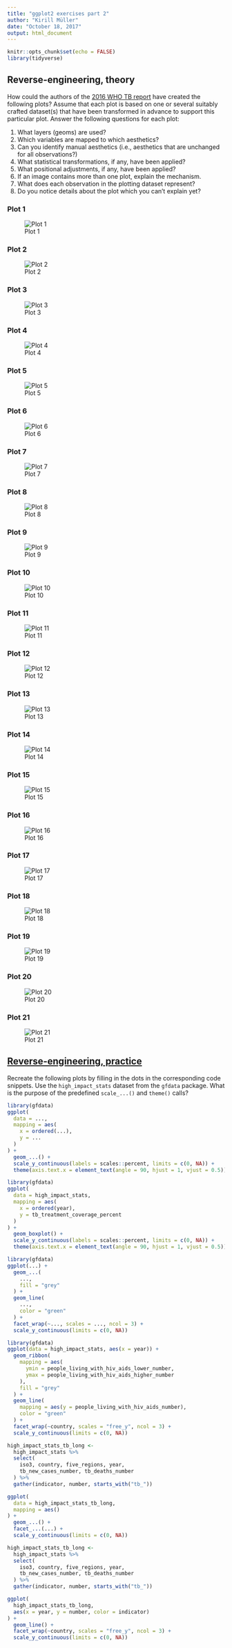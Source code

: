 ```yaml
---
title: "ggplot2 exercises part 2"
author: "Kirill Müller"
date: "October 18, 2017"
output: html_document
---
```


```r
knitr::opts_chunk$set(echo = FALSE)
library(tidyverse)
```

## Reverse-engineering, theory

How could the authors of the [2016 WHO TB report](http://www.who.int/tb/publications/global_report/en/) have created the following plots? Assume that each plot is based on one or several suitably crafted dataset(s) that have been transformed in advance to support this particular plot. Answer the following questions for each plot:

1. What layers (geoms) are used?
1. Which variables are mapped to which aesthetics?
1. Can you identify manual aesthetics (i.e., aesthetics that are unchanged for all observations?)
1. What statistical transformations, if any, have been applied?
1. What positional adjustments, if any, have been applied?
1. If an image contains more than one plot, explain the mechanism.
1. What does each observation in the plotting dataset represent?
1. Do you notice details about the plot which you can't explain yet?


### Plot 1

![Plot 1](ggplots/01.png)

### Plot 2

![Plot 2](ggplots/02.png)

### Plot 3

![Plot 3](ggplots/03.png)

### Plot 4

![Plot 4](ggplots/04.png)

### Plot 5

![Plot 5](ggplots/05.png)

### Plot 6

![Plot 6](ggplots/06.png)

### Plot 7

![Plot 7](ggplots/07.png)

### Plot 8

![Plot 8](ggplots/08.png)

### Plot 9

![Plot 9](ggplots/09.png)

### Plot 10

![Plot 10](ggplots/10.png)

### Plot 11

![Plot 11](ggplots/11.png)

### Plot 12

![Plot 12](ggplots/12.png)

### Plot 13

![Plot 13](ggplots/13.png)

### Plot 14

![Plot 14](ggplots/14.png)

### Plot 15

![Plot 15](ggplots/15.png)

### Plot 16

![Plot 16](ggplots/16.png)

### Plot 17

![Plot 17](ggplots/17.png)

### Plot 18

![Plot 18](ggplots/18.png)

### Plot 19

![Plot 19](ggplots/19.png)

### Plot 20

![Plot 20](ggplots/20.png)

### Plot 21

![Plot 21](ggplots/21.png)

## [Reverse-engineering, practice](reverse.html)

Recreate the following plots by filling in the dots in the corresponding code snippets. Use the `high_impact_stats` dataset from the `gfdata` package. What is the purpose of the predefined `scale_...()` and `theme()` calls?

```r
library(gfdata)
ggplot(
  data = ...,
  mapping = aes(
    x = ordered(...),
    y = ...
  )
) +
  geom_...() +
  scale_y_continuous(labels = scales::percent, limits = c(0, NA)) +
  theme(axis.text.x = element_text(angle = 90, hjust = 1, vjust = 0.5))
```

```r
library(gfdata)
ggplot(
  data = high_impact_stats,
  mapping = aes(
    x = ordered(year),
    y = tb_treatment_coverage_percent
  )
) +
  geom_boxplot() +
  scale_y_continuous(labels = scales::percent, limits = c(0, NA)) +
  theme(axis.text.x = element_text(angle = 90, hjust = 1, vjust = 0.5))
```


```r
library(gfdata)
ggplot(...) +
  geom_...(
    ...,
    fill = "grey"
  ) +
  geom_line(
    ...,
    color = "green"
  ) +
  facet_wrap(~..., scales = ..., ncol = 3) +
  scale_y_continuous(limits = c(0, NA))
```

```r
library(gfdata)
ggplot(data = high_impact_stats, aes(x = year)) +
  geom_ribbon(
    mapping = aes(
      ymin = people_living_with_hiv_aids_lower_number,
      ymax = people_living_with_hiv_aids_higher_number
    ),
    fill = "grey"
  ) +
  geom_line(
    mapping = aes(y = people_living_with_hiv_aids_number),
    color = "green"
  ) +
  facet_wrap(~country, scales = "free_y", ncol = 3) +
  scale_y_continuous(limits = c(0, NA))
```

```r
high_impact_stats_tb_long <-
  high_impact_stats %>%
  select(
    iso3, country, five_regions, year,
    tb_new_cases_number, tb_deaths_number
  ) %>%
  gather(indicator, number, starts_with("tb_"))

ggplot(
  data = high_impact_stats_tb_long,
  mapping = aes()
) +
  geom_...() +
  facet_...(...) +
  scale_y_continuous(limits = c(0, NA))
```

```r
high_impact_stats_tb_long <-
  high_impact_stats %>%
  select(
    iso3, country, five_regions, year,
    tb_new_cases_number, tb_deaths_number
  ) %>%
  gather(indicator, number, starts_with("tb_"))

ggplot(
  high_impact_stats_tb_long,
  aes(x = year, y = number, color = indicator)
) +
  geom_line() +
  facet_wrap(~country, scales = "free_y", ncol = 3) +
  scale_y_continuous(limits = c(0, NA))
```
